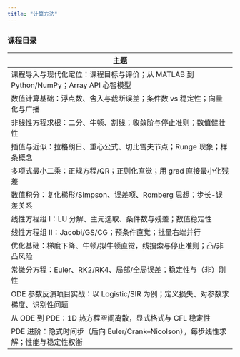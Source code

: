 ```yaml
---
title: "计算方法"
---
```


### 课程目录

| 主题 |
| -- |
| 课程导入与现代化定位：课程目标与评价；从 MATLAB 到  Python/NumPy；Array API 心智模型 |
| 数值计算基础：浮点数、舍入与截断误差；条件数 vs  稳定性；向量化与广播 |
| 非线性方程求根：二分、牛顿、割线；收敛阶与停止准则；数值健壮性 |
| 插值与近似：拉格朗日、重心公式、切比雪夫节点；Runge 现象；样条概念 |
| 多项式最小二乘：正规方程/QR；正则化直觉；用 grad  直接最小化残差 |
| 数值积分：复化梯形/Simpson、误差项、Romberg 思想；步长-误差关系 |
| 线性方程组 I：LU  分解、主元选取、条件数与残差；数值稳定性   |
| 线性方程组 II：Jacobi/GS/CG；预条件直觉；批量右端并行        |
| 优化基础：梯度下降、牛顿/拟牛顿直觉，线搜索与停止准则；凸/非凸风险 |
| 常微分方程：Euler、RK2/RK4、局部/全局误差；稳定性与（非）刚性 |
| ODE 参数反演项目实战：以 Logistic/SIR 为例；定义损失、对参数求梯度、识别性问题 |
| 从 ODE 到 PDE：1D 热方程空间离散，显式格式与 CFL 稳定性     |
| PDE 进阶：隐式时间步（后向  Euler/Crank–Nicolson），每步线性求解；性能与稳定性权衡 |